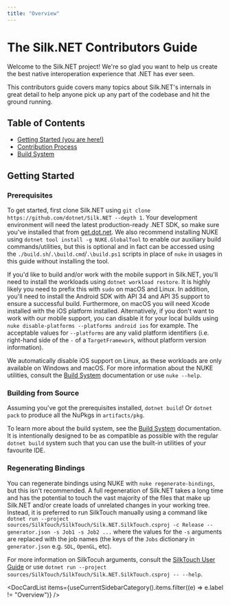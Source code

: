 ```yaml
---
title: "Overview"
---
```



# The Silk.NET Contributors Guide

Welcome to the Silk.NET project! We're so glad you want to help us create the best native interoperation experience that
.NET has ever seen.

This contributors guide covers many topics about Silk.NET's internals in great detail to help anyone pick up any part of
the codebase and hit the ground running.

## Table of Contents

- [Getting Started (you are here!)](#getting-started)
- [Contribution Process](../CONTRIBUTING.md)
- [Build System](build-system.md)

## Getting Started

### Prerequisites

To get started, first clone Silk.NET using `git clone https://github.com/dotnet/Silk.NET --depth 1`. Your development
environment will need the latest production-ready .NET SDK, so make sure you've installed that from
[get.dot.net](https://get.dot.net). We also recommend installing NUKE using `dotnet tool install -g NUKE.GlobalTool` to
enable our auxiliary build commands/utilities, but this is optional and in fact can be accessed using the
`./build.sh`/`.\build.cmd`/`.\build.ps1` scripts in place of `nuke` in usages in this guide without installing the tool.

If you'd like to build and/or work with the mobile support in Silk.NET, you'll need to install the workloads using
`dotnet workload restore`. It is highly likely you need to prefix this with `sudo` on macOS and Linux. In addition,
you'll need to install the Android SDK with API 34 and API 35 support to ensure a successful build. Furthermore, on
macOS you will need Xcode installed with the iOS platform installed. Alternatively, if you don't want to work with our
mobile support, you can disable it for your local builds using `nuke disable-platforms --platforms android ios` for
example. The acceptable values for `--platforms` are any valid platform identifiers (i.e. right-hand side of the `-` of
a `TargetFramework`, without platform version information).

We automatically disable iOS support on Linux, as these workloads are only available on Windows and macOS. For more
information about the NUKE utilities, consult the [Build System](build-system.md) documentation or use `nuke --help`.

### Building from Source

Assuming you've got the prerequisites installed, `dotnet build`! Or `dotnet pack` to produce all the NuPkgs in
`artifacts/pkg`.

To learn more about the build system, see the [Build System](build-system.md) documentation. It is intentionally
designed to be as compatible as possible with the regular `dotnet build` system such that you can use the built-in
utilities of your favourite IDE.

### Regenerating Bindings

You can regenerate bindings using NUKE with `nuke regenerate-bindings`, but this isn't recommended. A full regeneration
of Silk.NET takes a long time and has the potential to touch the vast majority of the files that make up Silk.NET and/or
create loads of unrelated changes in your working tree. Instead, it is preferred to run SilkTouch manually using a
command like
`dotnet run --project sources/SilkTouch/SilkTouch/Silk.NET.SilkTouch.csproj -c Release -- generator.json -s Job1 -s Job2 ...`
where the values for the `-s` arguments are replaced with the job names (the keys of the `Jobs` dictionary in
`generator.json` e.g. `SDL`, `OpenGL`, etc).

For more information on SilkTocuh arguments, consult the [SilkTouch User Guide](../silktouch) or use
`dotnet run --project sources/SilkTouch/SilkTouch/Silk.NET.SilkTouch.csproj -- --help`.

<DocCardList items={useCurrentSidebarCategory().items.filter((e) => e.label != "Overview")} />
